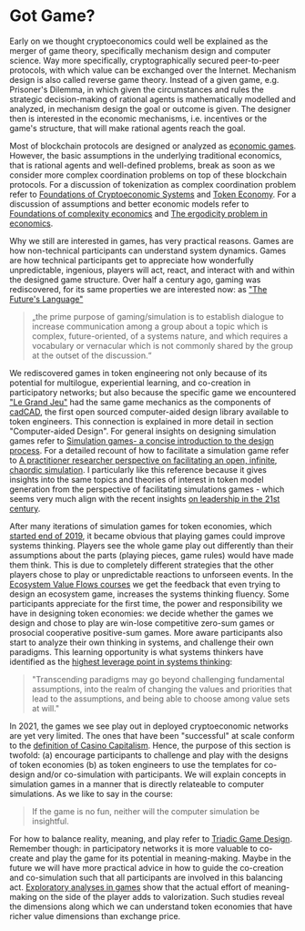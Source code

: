 # Got Game?

Early on we thought cryptoeconomics could well be explained as the merger of game theory, specifically mechanism design and computer science. Way more specifically, cryptographically secured peer-to-peer protocols, with which value can be exchanged over the Internet. Mechanism design is also called reverse game theory. Instead of a given game, e.g. Prisoner's Dilemma, in which given the circumstances and rules the strategic decision-making of rational agents is mathematically modelled and analyzed, in mechanism design the goal or outcome is given. The designer then is interested in the economic mechanisms, i.e. incentives or the game's structure, that will make rational agents reach the goal.

Most of blockchain protocols are designed or analyzed as [economic games](https://blog.ethereum.org/2015/12/28/understanding-serenity-part-2-casper/). However, the basic assumptions in the underlying traditional economics, that is rational agents and well-defined problems, break as soon as we consider more complex coordination problems on top of these blockchain protocols.  For a discussion of tokenization as complex coordination problem refer to [Foundations of Cryptoeconomic Systems](https://epub.wu.ac.at/7309/8/Foundations%20of%20Cryptoeconomic%20Systems.pdf) and [Token Economy](https://github.com/Token-Economy-Book/EnglishOriginal/wiki). For a discussion of assumptions and better economic models refer to [Foundations of complexity economics](https://www.nature.com/articles/s42254-020-00273-3) and [The ergodicity problem in economics](https://www.nature.com/articles/s41567-019-0732-0).

Why we still are interested in games, has very practical reasons. Games are how non-technical participants can understand system dynamics. Games are how technical participants get to appreciate how wonderfully unpredictable, ingenious, players will act, react, and interact with and within the designed game structure. Over half a century ago, gaming was rediscovered, for its same properties we are interested now: as ["The Future's Language"](https://de.slideshare.net/pvdhyden/74duke-gaming-the-futures-language) 
>„the prime purpose of gaming/simulation is to establish dialogue to increase communication among a group about a topic which is complex, future-oriented, of a systems nature, and which requires a vocabulary or vernacular which is not commonly shared by the group at the outset of the discussion.“ 

We rediscovered games in token engineering not only because of its potential for multilogue, experiential learning, and co-creation in participatory networks; but also because the specific game we encountered ["Le Grand Jeu"](https://github.com/freddbomba/legrandjeu/blob/master/doc/legrandjeu.md) had the same game mechanics as the components of [cadCAD](https://github.com/cadCAD-org/cadCAD), the first open sourced computer-aided design library available to token engineers. This connection is explained in more detail in section "Computer-aided Design". For general insights on designing simulation games refer to [Simulation games- a concise introduction to the design process](https://www.researchgate.net/publication/264543759_Simulation_games_-_a_concise_introduction_to_the_design_process). For a detailed recount of how to facilitate a simulation game refer to [A practitioner researcher perspective on facilitating an open, infinite, chaordic simulation](https://opus.lib.uts.edu.au/handle/2100/308). I particularly like this reference because it gives insights into the same topics and theories of interest in token model generation from the perspective of facilitating simulations games - which seems very much align with the recent insights [on leadership in the 21st century](https://www.youtube.com/watch?v=3vX2iVIJMFQ).

After many iterations of simulation games for token economies, which [started end of 2019](https://medium.com/freeelio-studios/le-grand-jeu-met-token-engineering-and-it-was-love-at-first-sight-e7a85c6d9444), it became obvious that playing games could improve systems thinking. Players see the whole game play out differently than their assumptions about the parts (playing pieces, game rules) would have made them think. This is due to completely different strategies that the other players chose to play or unpredictable reactions to unforseen events. In the [Ecosystem Value Flows courses](https://tokenengineeringcommunity.github.io/website/docs/academy-tmg1-ecosystem/) we get the feedback that even trying to design an ecosystem game, increases the systems thinking fluency. Some participants appreciate for the first time, the power and responsibility we have in designing token economies: we decide whether the games we design and chose to play are win-lose competitive zero-sum games or prosocial cooperative positive-sum games. More aware participants also start to analyze their own thinking in systems, and challenge their own paradigms. This learning opportunity is what systems thinkers have identified as the [highest leverage point in systems thinking](https://en.wikipedia.org/wiki/Twelve_leverage_points#1._Power_to_transcend_paradigms): 
>"Transcending paradigms may go beyond challenging fundamental assumptions, into the realm of changing the values and priorities that lead to the assumptions, and being able to choose among value sets at will." 

In 2021, the games we see play out in deployed cryptoeconomic networks are yet very limited. The ones that have been "successful" at scale conform to the [definition of Casino Capitalism](https://www.encyclopedia.com/social-sciences/applied-and-social-sciences-magazines/casino-capitalism). Hence, the purpose of this section is twofold: (a) encourage participants to challenge and play with the designs of token economies (b) as token engineers to use the templates for co-design and/or co-simulation with participants. We will explain concepts in simulation games in a manner that is directly relateable to computer simulations. As we like to say in the course: 
>If the game is no fun, neither will the computer simulation be insightful.

For how to balance reality, meaning, and play refer to [Triadic Game Design](https://web.northeastern.edu/casperharteveld/tgd/index.html). Remember though: in participatory networks it is more valuable to co-create and play the game for its potential in meaning-making. Maybe in the future we will have more practical advice in how to guide the co-creation and co-simulation such that all participants are involved in this balancing act. [Exploratory analyses in games](https://link.springer.com/article/10.1007/s11042-019-7232-1) show that the actual effort of meaning-making on the side of the player adds to valorization. Such studies reveal the dimensions along which we can understand token economies that have richer value dimensions than exchange price.
